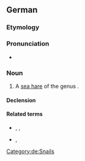 ==German==
{{wikipedia|lang=de}}

===Etymology===
{{compound|de|Kugel|Schnecke}}

===Pronunciation===
* {{audio|de|De-Kugelschnecke.ogg|Audio}}

===Noun===
{{de-noun|f||Kugelschnecken}}

# A [[sea hare]] of the genus {{taxlink|Akera|genus|noshow=1}}.

====Declension====
{{de-decl-noun-f|n}}

====Related terms====
* {{l|de|Kugelblitz}}, {{l|de|Kugelschreiber}}, {{l|de|Weihnachtskugel}}
* {{l|de|Weinbergschnecke}}, {{l|de|Schneckenhaus}}

[[Category:de:Snails]]